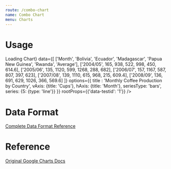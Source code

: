 ```yaml
---
route: /combo-chart
name: Combo Chart
menu: Charts
---
```



# Usage

<Playground>
  <Chart 
    width={"500px"}
    height={"300px"}
    chartType="ComboChart"
    loader={<div>Loading Chart</div>}
    data={[
      ['Month', 'Bolivia', 'Ecuador', 'Madagascar', 'Papua New Guinea', 'Rwanda', 'Average'],
      ['2004/05',  165,      938,         522,             998,           450,      614.6],
      ['2005/06',  135,      1120,        599,             1268,          288,      682],
      ['2006/07',  157,      1167,        587,             807,           397,      623],
      ['2007/08',  139,      1110,        615,             968,           215,      609.4],
      ['2008/09',  136,      691,         629,             1026,          366,      569.6]
    ]}
    options={{
      title : 'Monthly Coffee Production by Country',
      vAxis: {title: 'Cups'},
      hAxis: {title: 'Month'},
      seriesType: 'bars',
      series: {5: {type: 'line'}}
    }}
    rootProps={{'data-testid': '1'}}
  />
</Playground>

# Data Format

[Complete Data Format Reference](https://developers.google.com/chart/interactive/docs/gallery/combochart#data-format)

# Reference 

[Original Google Charts Docs](https://developers.google.com/chart/interactive/docs/gallery/combochart)
